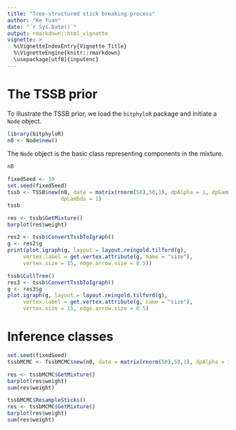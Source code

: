 ```yaml
---
title: "Tree-structured stick breaking process"
author: "Ke Yuan"
date: "`r Sys.Date()`"
output: rmarkdown::html_vignette
vignette: >
  %\VignetteIndexEntry{Vignette Title}
  %\VignetteEngine{knitr::rmarkdown}
  \usepackage[utf8]{inputenc}
---
```



# The TSSB prior 

To illustrate the TSSB prior, we load the `bitphyloR` package and initiate a `Node` object. 
```r
library(bitphyloR)
n0 <- Node$new()
```
The `Node` object is the basic class representing components in the mixture. 
```r
n0
```


```r
fixedSeed <- 10
set.seed(fixedSeed)
tssb <- TSSB$new(n0, data = matrix(rnorm(50),50,1), dpAlpha = 1, dpGamma = 1,
                 dpLambda = 1)
tssb
```

```r
res <- tssb$GetMixture()
barplot(res$weight)
```


```r
res2 <- tssb$ConvertTssbToIgraph()
g <- res2$g
print(plot.igraph(g, layout = layout.reingold.tilford(g), 
     vertex.label = get.vertex.attribute(g, name = "size"),
     vertex.size = 15, edge.arrow.size = 0.5))
```


```r
tssb$CullTree()
res3 <- tssb$ConvertTssbToIgraph()
g <- res3$g
plot.igraph(g, layout = layout.reingold.tilford(g), 
     vertex.label = get.vertex.attribute(g, name = "size"),
     vertex.size = 15, edge.arrow.size = 0.5)

```


# Inference classes 
```r
set.seed(fixedSeed)
tssbMCMC <- TssbMCMC$new(n0, data = matrix(rnorm(50),50,1), dpAlpha = 1, dpGamma = 1, dpLambda = 1)
```

```r
res <- tssbMCMC$GetMixture()
barplot(res$weight)
sum(res$weight)
```

```r
tssbMCMC$ResampleSticks()
res <- tssbMCMC$GetMixture()
barplot(res$weight)
sum(res$weight)
```

